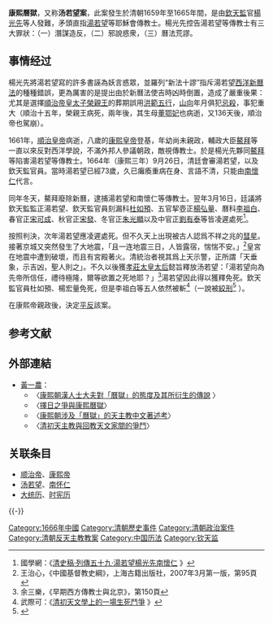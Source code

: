 '''康熙曆獄'''，又称'''汤若望案'''，此案發生於清朝1659年至1665年間，是由[[欽天監|欽天監]]官[[楊光先|楊光先]]等人發難，矛頭直指[[湯若望|湯若望]]等耶穌會傳教士。楊光先控告湯若望等傳教士有三大罪狀：（一）潛謀造反，（二）邪說惑衆，（三）曆法荒謬。
== 事情经过 ==
楊光先將湯若望寫的許多書誣為妖言惑眾，並羅列“新法十謬”指斥湯若望[[崇禎曆書|西洋新曆法]]的種種錯誤，更為厲害的是提出由於新曆法使吉時凶時倒置，造成了嚴重後果：尤其是選擇[[順治帝|順治帝]][[皇太子|皇太子]][[榮親王|榮親王]]的葬期誤用[[洪範|洪範]][[五行|五行]]，[[山向|山向]]年月俱犯[[忌殺|忌殺]]，事犯重大（順治十五年，榮親王病死，兩年後，其生母[[董鄂妃|董鄂妃]]也病逝，又136天後，順治帝也駕崩）。

1661年，[[順治皇帝|順治皇帝]]病逝，八歲的[[康熙皇帝|康熙皇帝]]登基，年幼尚未親政，輔政大臣[[鰲拜|鰲拜]]等一直以來反對西洋學說，不滿外邦人參議朝政，敵視傳教士。於是楊光先夥同[[鰲拜|鰲拜]]等陷害湯若望等傳教士。1664年（康熙三年）9月26日，清廷會審湯若望，以及欽天監官員。當時湯若望已經73歲，久已癱瘓重病在身、言語不清，只能由[[南懷仁|南懷仁]]代言。

同年冬天，鰲拜廢除新曆，逮捕湯若望和南懷仁等傳教士。翌年3月16日，廷議將欽天監監正湯若望、欽天監官員刻漏科[[杜如預|杜如預]]、五官挈壺正[[楊弘量|楊弘量]]、曆科[[李祖白_(天文学家)|李祖白]]、春官正[[宋可成|宋可成]]、秋官正[[宋發|宋發]]、冬官正[[朱光顯|朱光顯]]以及中官正[[劉有泰|劉有泰]]等皆凌遲處死<ref>國學網：《[http://www.guoxue.com/shibu/24shi/qingshigao/qsgx_272.htm 清史稿·列傳五十九·湯若望楊光先南懷仁] {{Wayback|url=http://www.guoxue.com/shibu/24shi/qingshigao/qsgx_272.htm |date=20211016085616 }}》</ref>。

按照判決，次年湯若望應凌遲處死。但不久天上出現被古人認爲不祥之兆的[[彗星|彗星]]。接著京城又突然發生了大地震，「且一连地震三日，人皆露宿，惴惴不安。」<ref>王治心，《中國基督教史綱》，上海古籍出版社，2007年3月第一版，第95頁 </ref>皇宮在地震中遭到破壞，而且有宮殿著火。清統治者視其爲上天示警，正所謂「天垂象，示吉凶，聖人則之」。不久以後獲[[孝莊太皇太后|孝莊太皇太后]]懿旨釋放汤若望：「湯若望向為先帝所信任，禮待極隆，爾等欲置之死地耶？」<ref>余三樂，《早期西方傳教士與北京》，第150頁</ref>湯若望因此得以獲釋免死。欽天監官員杜如預、楊宏量免死，但是李祖白等五人依然被斬<ref>武際可：《[http://166.111.121.20:9080/mathjournal/LXYS702/lxys702029.caj.pdf 清初天文學上的一場生死鬥爭] {{Wayback|url=http://166.111.121.20:9080/mathjournal/LXYS702/lxys702029.caj.pdf |date=20140506130405 }}》</ref>（一說被[[絞刑|絞刑]]<ref name="王新龙2013">{{cite book|author=王新龙|title=大清王朝3|url=http://books.google.com/books?id=sfsdAgAAQBAJ&pg=PT74|date=2013-11-20|publisher=中國戲劇出版社| pages=74|isbn=9787104030461}}</ref>
）。

在康熙帝親政後，決定[[平反|平反]]該案。

== 参考文献 ==
{{Reflist|30em}}

== 外部連結 ==
* [[黃一農|黃一農]]：
** 〈[http://ccsdb.ncl.edu.tw/ccs/image/01_011_002_01_08.pdf 康熙朝漢人士大夫對「曆獄」的態度及其所衍生的傳說] {{Wayback|url=http://ccsdb.ncl.edu.tw/ccs/image/01_011_002_01_08.pdf |date=20211016085628 }}〉
** 〈[https://web.archive.org/web/20140827062611/http://hss.nthu.edu.tw/~ylh/uploadfiles/paper98_0.pdf 擇日之爭與康熙曆獄]〉
** 〈[https://web.archive.org/web/20140827064431/http://hss.nthu.edu.tw/~ylh/uploadfiles/paper117_0.pdf 康熙朝涉及「曆獄」的天主教中文著述考]〉
** 〈[https://web.archive.org/web/20140827081524/http://hss.nthu.edu.tw/~ylh/uploadfiles/paper121_0.pdf 清初天主教與回教天文家間的爭鬥]〉

== 关联条目 ==
{{Portal box|中国|历史|天文学|天主教}}
*[[顺治帝|顺治帝]]、[[康熙帝|康熙帝]]
*[[汤若望|汤若望]]、[[南怀仁|南怀仁]]
*[[大统历|大统历]]、[[崇祯历书|时宪历]]
{{-}}
{{清朝歷史事件}}
{{中国基督教史|清}}
{{DEFAULTSORT:K慶熙歷獄}}
[[Category:1666年中國|Category:1666年中國]]
[[Category:清朝歷史事件|Category:清朝歷史事件]]
[[Category:清朝政治案件|Category:清朝政治案件]]
[[Category:清朝反天主教教案|Category:清朝反天主教教案]]
[[Category:中国历法|Category:中国历法]]
[[Category:钦天监|Category:钦天监]]